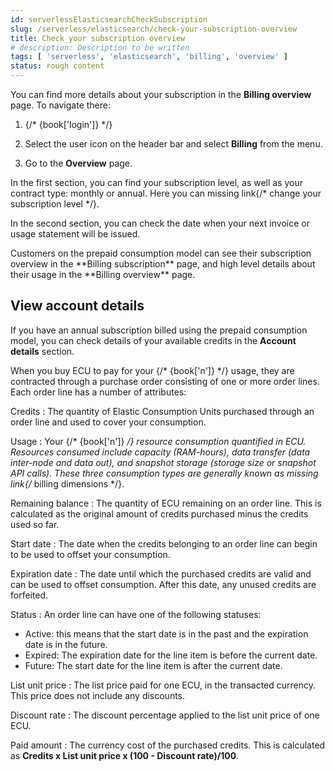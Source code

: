 ```yaml
---
id: serverlessElasticsearchCheckSubscription
slug: /serverless/elasticsearch/check-your-subscription-overview
title: Check your subscription overview
# description: Description to be written
tags: [ 'serverless', 'elasticsearch', 'billing', 'overview' ]
status: rough content
---
```



<RoughContent />


<div id="ec-subscription-overview"></div>

You can find more details about your subscription in the **Billing overview** page. To navigate there:

1. {/* {book['login']} */}

1. Select the user icon on the header bar and select **Billing** from the menu.

1. Go to the **Overview** page.

In the first section, you can find your subscription level, as well as your contract type: monthly or annual. Here you can <DocBadge><DocIcon size="s" type="unlink" title="missing link"/> missing link</DocBadge>{/*  <DocLink id="enCloudEcSelectSubscriptionLevel">change your subscription level</DocLink> */}.

In the second section, you can check the date when your next invoice or usage statement will be issued.

<DocCallOut title="Note">
Customers on the prepaid consumption model can see their subscription overview in the **Billing subscription** page, and high level details about their usage in the **Billing overview** page.
</DocCallOut>

<div id="ec-account-details"></div>

## View account details

If you have an annual subscription billed using the prepaid consumption model, you can check details of your available credits in the **Account details** section.

When you buy ECU to pay for your {/* {book['n']} */} usage, they are contracted through a purchase order consisting of one or more order lines. Each order line has a number of attributes:

Credits 
    : The quantity of Elastic Consumption Units purchased through an order line and used to cover your consumption.

Usage 
    : Your {/* {book['n']} */} resource consumption quantified in ECU. Resources consumed include capacity (RAM-hours), data transfer (data inter-node and data out), and snapshot storage (storage size or snapshot API calls). These three consumption types are generally known as <DocBadge><DocIcon size="s" type="unlink" title="missing link"/> missing link</DocBadge>{/*  <DocLink id="enCloudEcBillingDimensions">billing dimensions</DocLink> */}.

Remaining balance 
    : The quantity of ECU remaining on an order line. This is calculated as the original amount of credits purchased minus the credits used so far.

Start date 
    : The date when the credits belonging to an order line can begin to be used to offset your consumption.

Expiration date 
    : The date until which the purchased credits are valid and can be used to offset consumption. After this date, any unused credits are forfeited.

Status 
    : An order line can have one of the following statuses:

* Active: this means that the start date is in the past and the expiration date is in the future.
* Expired: The expiration date for the line item is before the current date.
* Future: The start date for the line item is after the current date.

List unit price 
    : The list price paid for one ECU, in the transacted currency. This price does not include any discounts.

Discount rate 
    : The discount percentage applied to the list unit price of one ECU.

Paid amount 
    : The currency cost of the purchased credits. This is calculated as **Credits x List unit price x (100 - Discount rate)/100**.

